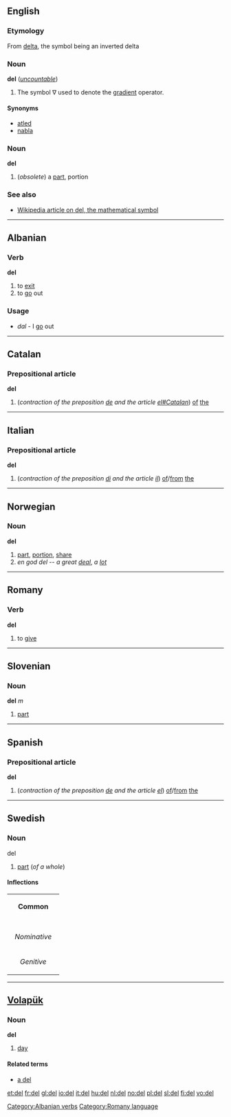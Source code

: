 {{see|Del}}
==English==

===Etymology===
From [[delta]], the symbol being an inverted delta

===Noun===
'''del''' (''[[uncountable]]'')

#{{vector}} The symbol &nabla; used to denote the [[gradient]] operator.

====Synonyms====
*[[atled]]
*[[nabla]]

===Noun===
'''del'''

#(''obsolete'') a [[part]], portion

===See also===
*[[w:del|Wikipedia article on del, the mathematical symbol]]

----

==Albanian==
===Verb===
'''del'''

# to [[exit]]
# to [[go]] out

===Usage===
* ''dal'' - I [[go]] out

[[Category:Albanian verbs]]

----

==Catalan==
===Prepositional article===
'''del'''

#(''contraction of the preposition [[de#Catalan|de]] and the article [[el#Catalan]]'') [[of]] [[the]]

----

==Italian==
===Prepositional article===
'''del'''

# (''contraction of the preposition [[di#Italian|di]] and the article [[il#Italian|il]]'') [[of]]/[[from]] [[the]]

----

== Norwegian ==
=== Noun ===
'''del'''

# [[part]], [[portion]], [[share]]
# ''en god del'' -- ''a great [[deal]]'', ''a [[lot]]''

----

==Romany==

===Verb===
'''del'''

# to [[give]]

[[Category:Romany language]]

----

==Slovenian==
===Noun===
'''del''' ''m''

# [[part]]

----

==Spanish==
===Prepositional article===
'''del'''

# (''contraction of the preposition [[de#Spanish|de]] and the article [[el#Spanish|el]]'') [[of]]/[[from]] [[the]]

----

==Swedish==
===Noun===
;del

#[[part]] (''of a whole'')

====Inflections====
{| border=1 cellspacing=0 
| bgcolor=#FFFFF0 colspan=5 align=center | '''Common''' 
|- 
|- bgcolor=#FFFFF0 align=center 
! rowspan=2 | 
| colspan=2 width=105 | ''Singular'' 
| colspan=2 | ''plural'' 
|- bgcolor=#FFFFF0 align=center 
| width=105 | ''Indefinite'' 
| width=105 | ''Definite'' 
| width=105 | ''Indefinite'' 
|  width=105 | ''Definite'' 
|- align=center 
| width=105 bgcolor=#FFFFF0 | ''Nominative'' 
| [[del]] 
| [[delen]] 
| [[delar]] 
| [[delarna]] 
|- align=center 
| width=105 bgcolor=#FFFFF0 | ''Genitive'' 
| [[dels]] 
| [[delens]] 
| [[delars]] 
| [[delarnas]] 
|} 

----

==[[Volapük]]==
===Noun===
'''del'''

#[[day]]

====Related terms====
*[[a del]]<!--per day-->

[[et:del]]
[[fr:del]]
[[gl:del]]
[[io:del]]
[[it:del]]
[[hu:del]]
[[nl:del]]
[[no:del]]
[[pl:del]]
[[sl:del]]
[[fi:del]]
[[vo:del]]